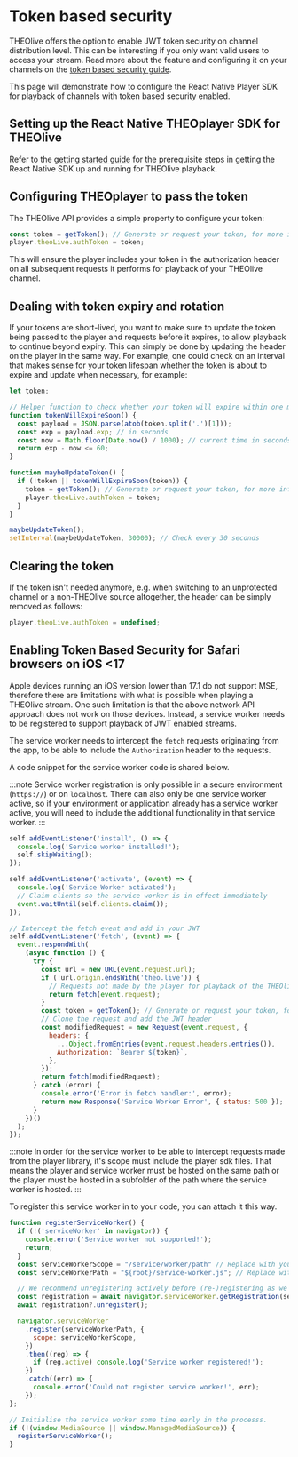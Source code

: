 # Token based security

THEOlive offers the option to enable JWT token security on channel distribution level. This can be interesting if you only want valid users to access your stream. Read more about the feature and configuring it on your channels on the [token based security guide](/theolive/platform/security/token-based-security).

This page will demonstrate how to configure the React Native Player SDK for playback of channels with token based security enabled.

## Setting up the React Native THEOplayer SDK for THEOlive

Refer to the [getting started guide](../getting-started) for the prerequisite steps in getting the React Native SDK up and running for THEOlive playback.

## Configuring THEOplayer to pass the token

The THEOlive API provides a simple property to configure your token:

```javascript
const token = getToken(); // Generate or request your token, for more information check the token based security guide linked above.
player.theoLive.authToken = token;
```

This will ensure the player includes your token in the authorization header on all subsequent requests it performs for playback of your THEOlive channel.

## Dealing with token expiry and rotation

If your tokens are short-lived, you want to make sure to update the token being passed to the player and requests before it expires, to allow playback to continue beyond expiry. This can simply be done by updating the header on the player in the same way. For example, one could check on an interval that makes sense for your token lifespan whether the token is about to expire and update when necessary, for example:

```javascript
let token;

// Helper function to check whether your token will expire within one minute from now
function tokenWillExpireSoon() {
  const payload = JSON.parse(atob(token.split('.')[1]));
  const exp = payload.exp; // in seconds
  const now = Math.floor(Date.now() / 1000); // current time in seconds
  return exp - now <= 60;
}

function maybeUpdateToken() {
  if (!token || tokenWillExpireSoon(token)) {
    token = getToken(); // Generate or request your token, for more information check the token based security guide linked above.
    player.theoLive.authToken = token;
  }
}

maybeUpdateToken();
setInterval(maybeUpdateToken, 30000); // Check every 30 seconds
```

## Clearing the token

If the token isn't needed anymore, e.g. when switching to an unprotected channel or a non-THEOlive source altogether, the header can be simply removed as follows:

```javascript
player.theoLive.authToken = undefined;
```

## Enabling Token Based Security for Safari browsers on iOS \<17

Apple devices running an iOS version lower than 17.1 do not support MSE, therefore there are limitations with what is possible when playing a THEOlive stream. One such limitation is that the above network API approach does not work on those devices. Instead, a service worker needs to be registered to support playback of JWT enabled streams.

The service worker needs to intercept the `fetch` requests originating from the app, to be able to include the `Authorization` header to the requests.

A code snippet for the service worker code is shared below.

:::note
Service worker registration is only possible in a secure environment (`https://`) or on `localhost`. There can also only be one service worker active, so if your environment or application already has a service worker active, you will need to include the additional functionality in that service worker.
:::

```javascript title="iOS Safari service worker"
self.addEventListener('install', () => {
  console.log('Service worker installed!');
  self.skipWaiting();
});

self.addEventListener('activate', (event) => {
  console.log('Service Worker activated');
  // Claim clients so the service worker is in effect immediately
  event.waitUntil(self.clients.claim());
});

// Intercept the fetch event and add in your JWT
self.addEventListener('fetch', (event) => {
  event.respondWith(
    (async function () {
      try {
        const url = new URL(event.request.url);
        if (!url.origin.endsWith('theo.live')) {
          // Requests not made by the player for playback of the THEOlive channel should not be modified.
          return fetch(event.request);
        }
        const token = getToken(); // Generate or request your token, for more information check the token based security guide linked above.
        // Clone the request and add the JWT header
        const modifiedRequest = new Request(event.request, {
          headers: {
            ...Object.fromEntries(event.request.headers.entries()),
            Authorization: `Bearer ${token}`,
          },
        });
        return fetch(modifiedRequest);
      } catch (error) {
        console.error('Error in fetch handler:', error);
        return new Response('Service Worker Error', { status: 500 });
      }
    })()
  );
});
```

:::note
In order for the service worker to be able to intercept requests made from the player library, it's scope must include the player sdk files. That means the player and service worker must be hosted on the same path or the player must be hosted in a subfolder of the path where the service worker is hosted.
:::

To register this service worker in to your code, you can attach it this way.

```javascript title="Register service worker"
function registerServiceWorker() {
  if (!('serviceWorker' in navigator)) {
    console.error('Service worker not supported!');
    return;
  }
  const serviceWorkerScope = "/service/worker/path" // Replace with your own path to the service worker location.
  const serviceWorkerPath = "${root}/service-worker.js"; // Replace with the filename of your service worker.

  // We recommend unregistering actively before (re-)registering as we've seen issues where hard reloads could cause issues if the service worker wasn't unregistered.
  const registration = await navigator.serviceWorker.getRegistration(serviceWorkerPath);
  await registration?.unregister();

  navigator.serviceWorker
    .register(serviceWorkerPath, {
      scope: serviceWorkerScope,
    })
    .then((reg) => {
      if (reg.active) console.log('Service worker registered!');
    })
    .catch((err) => {
      console.error('Could not register service worker!', err);
    });
};

// Initialise the service worker some time early in the processs.
if (!(window.MediaSource || window.ManagedMediaSource)) {
  registerServiceWorker();
}
```
